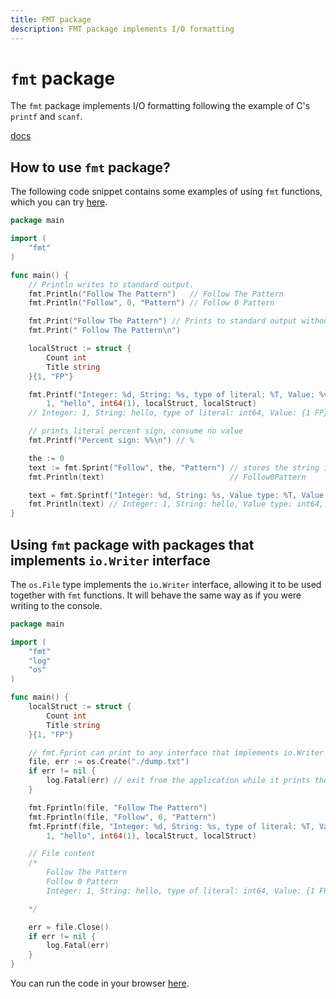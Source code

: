 ```yaml
---
title: FMT package
description: FMT package implements I/O formatting 
---
```


# `fmt` package
The `fmt` package implements I/O formatting following the example of C's `printf` and `scanf`.

[docs](https://pkg.go.dev/fmt)

## How to use `fmt` package?

The following code snippet contains some examples of using `fmt` functions, which you can try [here](https://goplay.followthepattern.net/snippet/GPVAn0TXK_8).

```go copy
package main

import (
	"fmt"
)

func main() {
	// Println writes to standard output.
	fmt.Println("Follow The Pattern")   // Follow The Pattern
	fmt.Println("Follow", 0, "Pattern") // Follow 0 Pattern

	fmt.Print("Follow The Pattern") // Prints to standard output without newline
	fmt.Print(" Follow The Pattern\n")

	localStruct := struct {
		Count int
		Title string
	}{1, "FP"}

	fmt.Printf("Integer: %d, String: %s, type of literal: %T, Value: %v, Struct type: %T \n",
		1, "hello", int64(1), localStruct, localStruct)
	// Integer: 1, String: hello, type of literal: int64, Value: {1 FP}, Struct type: struct { Count int; Title string } ß

	// prints literal percent sign, consume no value
	fmt.Printf("Percent sign: %%\n") // %

	the := 0
	text := fmt.Sprint("Follow", the, "Pattern") // stores the string into variable, without white space
	fmt.Println(text)                            // Follow0Pattern

	text = fmt.Sprintf("Integer: %d, String: %s, Value type: %T, Value: %v", 1, "hello", int64(1), localStruct)
	fmt.Println(text) // Integer: 1, String: hello, Value type: int64, Value: {1 FP}
}
```

## Using `fmt` package with packages that implements `io.Writer` interface

The `os.File` type implements the `io.Writer` interface, allowing it to be used together with `fmt` functions. It will behave the same way as if you were writing to the console.

```go copy
package main

import (
	"fmt"
	"log"
	"os"
)

func main() {
	localStruct := struct {
		Count int
		Title string
	}{1, "FP"}

	// fmt.Fprint can print to any interface that implements io.Writer like os.File
	file, err := os.Create("./dump.txt")
	if err != nil {
		log.Fatal(err) // exit from the application while it prints the error
	}

	fmt.Fprintln(file, "Follow The Pattern")
	fmt.Fprintln(file, "Follow", 0, "Pattern")
	fmt.Fprintf(file, "Integer: %d, String: %s, type of literal: %T, Value: %v, Struct Type: %T \n",
		1, "hello", int64(1), localStruct, localStruct)

	// File content
	/*
		Follow The Pattern
		Follow 0 Pattern
		Integer: 1, String: hello, type of literal: int64, Value: {1 FP}, Struct Type: struct { Count int; Title string }

	*/

	err = file.Close()
	if err != nil {
		log.Fatal(err)
	}
}
```

You can run the code in your browser [here](https://goplay.followthepattern.net/snippet/G27eNx7jjPG).
